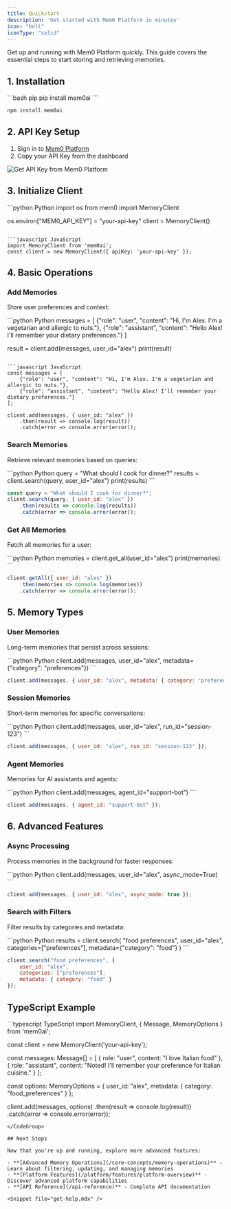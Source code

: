 ```yaml
---
title: Quickstart
description: 'Get started with Mem0 Platform in minutes'
icon: "bolt"
iconType: "solid"
---
```


Get up and running with Mem0 Platform quickly. This guide covers the essential steps to start storing and retrieving memories.

## 1. Installation

<CodeGroup>
```bash pip
pip install mem0ai
```

```bash npm
npm install mem0ai
```
</CodeGroup>

## 2. API Key Setup

1. Sign in to [Mem0 Platform](https://mem0.dev/pd-api)
2. Copy your API Key from the dashboard

![Get API Key from Mem0 Platform](/images/platform/api-key.png)

## 3. Initialize Client

<CodeGroup>
```python Python
import os
from mem0 import MemoryClient

os.environ["MEM0_API_KEY"] = "your-api-key"
client = MemoryClient()
```

```javascript JavaScript
import MemoryClient from 'mem0ai';
const client = new MemoryClient({ apiKey: 'your-api-key' });
```
</CodeGroup>

## 4. Basic Operations

### Add Memories

Store user preferences and context:

<CodeGroup>
```python Python
messages = [
    {"role": "user", "content": "Hi, I'm Alex. I'm a vegetarian and allergic to nuts."},
    {"role": "assistant", "content": "Hello Alex! I'll remember your dietary preferences."}
]

result = client.add(messages, user_id="alex")
print(result)
```

```javascript JavaScript
const messages = [
    {"role": "user", "content": "Hi, I'm Alex. I'm a vegetarian and allergic to nuts."},
    {"role": "assistant", "content": "Hello Alex! I'll remember your dietary preferences."}
];

client.add(messages, { user_id: "alex" })
    .then(result => console.log(result))
    .catch(error => console.error(error));
```
</CodeGroup>

### Search Memories

Retrieve relevant memories based on queries:

<CodeGroup>
```python Python
query = "What should I cook for dinner?"
results = client.search(query, user_id="alex")
print(results)
```

```javascript JavaScript
const query = "What should I cook for dinner?";
client.search(query, { user_id: "alex" })
    .then(results => console.log(results))
    .catch(error => console.error(error));
```
</CodeGroup>

### Get All Memories

Fetch all memories for a user:

<CodeGroup>
```python Python
memories = client.get_all(user_id="alex")
print(memories)
```

```javascript JavaScript
client.getAll({ user_id: "alex" })
    .then(memories => console.log(memories))
    .catch(error => console.error(error));
```
</CodeGroup>

## 5. Memory Types

### User Memories
Long-term memories that persist across sessions:

<CodeGroup>
```python Python
client.add(messages, user_id="alex", metadata={"category": "preferences"})
```

```javascript JavaScript
client.add(messages, { user_id: "alex", metadata: { category: "preferences" } });
```
</CodeGroup>

### Session Memories
Short-term memories for specific conversations:

<CodeGroup>
```python Python
client.add(messages, user_id="alex", run_id="session-123")
```

```javascript JavaScript
client.add(messages, { user_id: "alex", run_id: "session-123" });
```
</CodeGroup>

### Agent Memories
Memories for AI assistants and agents:

<CodeGroup>
```python Python
client.add(messages, agent_id="support-bot")
```

```javascript JavaScript
client.add(messages, { agent_id: "support-bot" });
```
</CodeGroup>

## 6. Advanced Features

### Async Processing
Process memories in the background for faster responses:

<CodeGroup>
```python Python
client.add(messages, user_id="alex", async_mode=True)
```

```javascript JavaScript
client.add(messages, { user_id: "alex", async_mode: true });
```
</CodeGroup>

### Search with Filters
Filter results by categories and metadata:

<CodeGroup>
```python Python
results = client.search(
    "food preferences", 
    user_id="alex",
    categories=["preferences"],
    metadata={"category": "food"}
)
```

```javascript JavaScript
client.search("food preferences", {
    user_id: "alex",
    categories: ["preferences"], 
    metadata: { category: "food" }
});
```
</CodeGroup>

## TypeScript Example

<CodeGroup>
```typescript TypeScript
import MemoryClient, { Message, MemoryOptions } from 'mem0ai';

const client = new MemoryClient('your-api-key');

const messages: Message[] = [
    { role: "user", content: "I love Italian food" },
    { role: "assistant", content: "Noted! I'll remember your preference for Italian cuisine." }
];

const options: MemoryOptions = {
    user_id: "alex",
    metadata: { category: "food_preferences" }
};

client.add(messages, options)
    .then(result => console.log(result))
    .catch(error => console.error(error));
```
</CodeGroup>

## Next Steps

Now that you're up and running, explore more advanced features:

- **[Advanced Memory Operations](/core-concepts/memory-operations)** - Learn about filtering, updating, and managing memories
- **[Platform Features](/platform/features/platform-overview)** - Discover advanced platform capabilities
- **[API Reference](/api-reference)** - Complete API documentation

<Snippet file="get-help.mdx" />